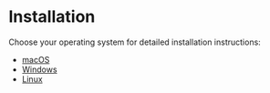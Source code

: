# Installation

Choose your operating system for detailed installation instructions:

- [macOS](/docs/tauri/installation-mac)
- [Windows](/docs/tauri/installation-windows)
- [Linux](/docs/tauri/installation-linux) 